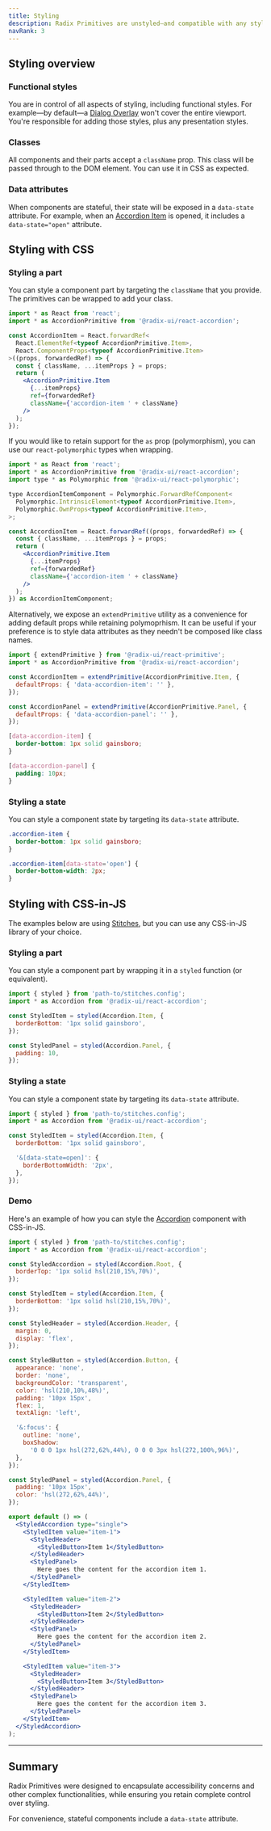 ```yaml
---
title: Styling
description: Radix Primitives are unstyled—and compatible with any styling solution—giving you complete control over styling.
navRank: 3
---
```


## Styling overview

### Functional styles

You are in control of all aspects of styling, including functional styles. For example—by default—a [Dialog Overlay](../components/dialog) won't cover the entire viewport. You're responsible for adding those styles, plus any presentation styles.

### Classes

All components and their parts accept a `className` prop. This class will be passed through to the DOM element. You can use it in CSS as expected.

### Data attributes

When components are stateful, their state will be exposed in a `data-state` attribute. For example, when an [Accordion Item](../components/dialog) is opened, it includes a `data-state="open"` attribute.

## Styling with CSS

### Styling a part

You can style a component part by targeting the `className` that you provide. The primitives can be wrapped to add your class.

```jsx
import * as React from 'react';
import * as AccordionPrimitive from '@radix-ui/react-accordion';

const AccordionItem = React.forwardRef<
  React.ElementRef<typeof AccordionPrimitive.Item>,
  React.ComponentProps<typeof AccordionPrimitive.Item>
>((props, forwardedRef) => {
  const { className, ...itemProps } = props;
  return (
    <AccordionPrimitive.Item
      {...itemProps}
      ref={forwardedRef}
      className={'accordion-item ' + className}
    />
  );
});
```

If you would like to retain support for the `as` prop (polymorphism), you can use our `react-polymorphic` types when wrapping.

```jsx
import * as React from 'react';
import * as AccordionPrimitive from '@radix-ui/react-accordion';
import type * as Polymorphic from '@radix-ui/react-polymorphic';

type AccordionItemComponent = Polymorphic.ForwardRefComponent<
  Polymorphic.IntrinsicElement<typeof AccordionPrimitive.Item>,
  Polymorphic.OwnProps<typeof AccordionPrimitive.Item>,
>;

const AccordionItem = React.forwardRef((props, forwardedRef) => {
  const { className, ...itemProps } = props;
  return (
    <AccordionPrimitive.Item
      {...itemProps}
      ref={forwardedRef}
      className={'accordion-item ' + className}
    />
  );
}) as AccordionItemComponent;
```

Alternatively, we expose an `extendPrimitive` utility as a convenience for adding default props while retaining polymoprhism. It can be useful if your preference is to style data attributes as they needn't be composed like class names.

```jsx
import { extendPrimitive } from '@radix-ui/react-primitive';
import * as AccordionPrimitive from '@radix-ui/react-accordion';

const AccordionItem = extendPrimitive(AccordionPrimitive.Item, {
  defaultProps: { 'data-accordion-item': '' },
});

const AccordionPanel = extendPrimitive(AccordionPrimitive.Panel, {
  defaultProps: { 'data-accordion-panel': '' },
});
```

```css
[data-accordion-item] {
  border-bottom: 1px solid gainsboro;
}

[data-accordion-panel] {
  padding: 10px;
}
```

### Styling a state

You can style a component state by targeting its `data-state` attribute.

```css
.accordion-item {
  border-bottom: 1px solid gainsboro;
}

.accordion-item[data-state='open'] {
  border-bottom-width: 2px;
}
```

## Styling with CSS-in-JS

The examples below are using [Stitches](https://stitches.dev), but you can use any CSS-in-JS library of your choice.

### Styling a part

You can style a component part by wrapping it in a `styled` function (or equivalent).

```jsx
import { styled } from 'path-to/stitches.config';
import * as Accordion from '@radix-ui/react-accordion';

const StyledItem = styled(Accordion.Item, {
  borderBottom: '1px solid gainsboro',
});

const StyledPanel = styled(Accordion.Panel, {
  padding: 10,
});
```

### Styling a state

You can style a component state by targeting its `data-state` attribute.

```jsx
import { styled } from 'path-to/stitches.config';
import * as Accordion from '@radix-ui/react-accordion';

const StyledItem = styled(Accordion.Item, {
  borderBottom: '1px solid gainsboro',

  '&[data-state=open]': {
    borderBottomWidth: '2px',
  },
});
```

### Demo

Here's an example of how you can style the [Accordion](../components/accordion) component with CSS-in-JS.

<Preview>
  <AccordionDemo />
</Preview>

```jsx collapsed
import { styled } from 'path-to/stitches.config';
import * as Accordion from '@radix-ui/react-accordion';

const StyledAccordion = styled(Accordion.Root, {
  borderTop: '1px solid hsl(210,15%,70%)',
});

const StyledItem = styled(Accordion.Item, {
  borderBottom: '1px solid hsl(210,15%,70%)',
});

const StyledHeader = styled(Accordion.Header, {
  margin: 0,
  display: 'flex',
});

const StyledButton = styled(Accordion.Button, {
  appearance: 'none',
  border: 'none',
  backgroundColor: 'transparent',
  color: 'hsl(210,10%,48%)',
  padding: '10px 15px',
  flex: 1,
  textAlign: 'left',

  '&:focus': {
    outline: 'none',
    boxShadow:
      '0 0 0 1px hsl(272,62%,44%), 0 0 0 3px hsl(272,100%,96%)',
  },
});

const StyledPanel = styled(Accordion.Panel, {
  padding: '10px 15px',
  color: 'hsl(272,62%,44%)',
});

export default () => (
  <StyledAccordion type="single">
    <StyledItem value="item-1">
      <StyledHeader>
        <StyledButton>Item 1</StyledButton>
      </StyledHeader>
      <StyledPanel>
        Here goes the content for the accordion item 1.
      </StyledPanel>
    </StyledItem>

    <StyledItem value="item-2">
      <StyledHeader>
        <StyledButton>Item 2</StyledButton>
      </StyledHeader>
      <StyledPanel>
        Here goes the content for the accordion item 2.
      </StyledPanel>
    </StyledItem>

    <StyledItem value="item-3">
      <StyledHeader>
        <StyledButton>Item 3</StyledButton>
      </StyledHeader>
      <StyledPanel>
        Here goes the content for the accordion item 3.
      </StyledPanel>
    </StyledItem>
  </StyledAccordion>
);
```

---

## Summary

Radix Primitives were designed to encapsulate accessibility concerns and other complex functionalities, while ensuring you retain complete control over styling.

For convenience, stateful components include a `data-state` attribute.
